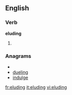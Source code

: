 
==English==

===Verb===
'''eluding'''

# {{present participle of|[[elude]]}}

===Anagrams===
* {{alphagram|degilnu}}
* [[dueling#English|dueling]]
* [[indulge#English|indulge]]


[[fr:eluding]]
[[it:eluding]]
[[vi:eluding]]